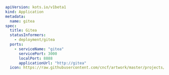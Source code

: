 ```yaml
apiVersion: kots.io/v1beta1
kind: Application
metadata:
  name: gitea
spec:
  title: Gitea
  statusInformers:
    - deployment/gitea
  ports:
    - serviceName: "gitea"
      servicePort: 3000
      localPort: 8888
      applicationUrl: "http://gitea"
  icon: https://raw.githubusercontent.com/cncf/artwork/master/projects/kubernetes/icon/color/kubernetes-icon-color.png
```
